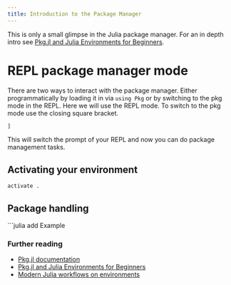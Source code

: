 ```yaml
---
title: Introduction to the Package Manager
---
```


This is only a small glimpse in the Julia package manager. 
For an in depth intro see [Pkg.jl and Julia Environments for Beginners](https://jkrumbiegel.com/pages/2022-08-26-pkg-introduction/).

# REPL package manager mode

There are two ways to interact with the package manager.
Either programmatically by loading it in via `using Pkg` or by switching to the pkg mode in the REPL.
Here we will use the REPL mode. 
To switch to the pkg mode use the closing square bracket.
```julia
]
```

This will switch the prompt of your REPL and now you can do package management tasks.

## Activating your environment
```julia
activate .
``` 

## Package handling
```julia
add Example


### Further reading

- [Pkg.jl documentation]()
- [Pkg.jl and Julia Environments for Beginners](https://jkrumbiegel.com/pages/2022-08-26-pkg-introduction/)
- [Modern Julia workflows on environments](https://modernjuliaworkflows.org/writing/#environments)